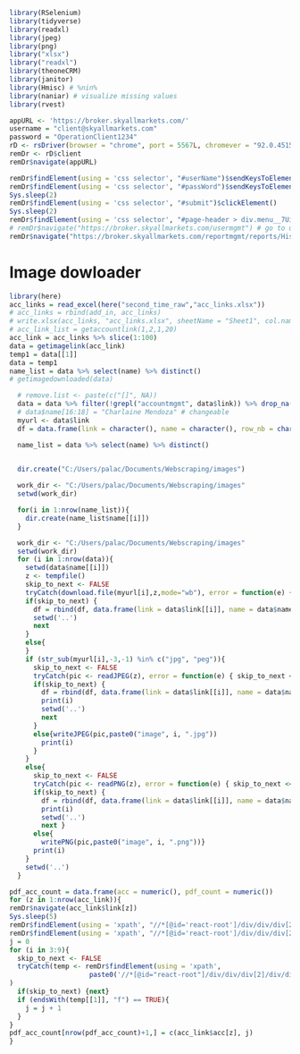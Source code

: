 ```{r library, warning=FALSE, message=FALSE}
library(RSelenium)
library(tidyverse)
library(readxl)
library(jpeg)
library(png)
library("xlsx")
library("readxl")
library(theoneCRM)
library(janitor)
library(Hmisc) # %nin%
library(naniar) # visualize missing values
library(rvest)
```

```{r startup}
appURL <- 'https://broker.skyallmarkets.com/'
username = "client@skyallmarkets.com"
password = "OperationClient1234"
rD <- rsDriver(browser = "chrome", port = 5567L, chromever = "92.0.4515.43")
remDr <- rD$client
remDr$navigate(appURL)
```

```{r login and go to account/user/trading}
remDr$findElement(using = 'css selector', "#userName")$sendKeysToElement(list(username))
remDr$findElement(using = 'css selector', "#passWord")$sendKeysToElement(list(password))
Sys.sleep(2)
remDr$findElement(using = 'css selector', "#submit")$clickElement()
Sys.sleep(2)
remDr$findElement(using = 'css selector', "#page-header > div.menu__7UixM > ul > li:nth-child(8) > a")$clickElement() # go to account
# remDr$navigate("https://broker.skyallmarkets.com/usermgmt") # go to user
remDr$navigate("https://broker.skyallmarkets.com/reportmgmt/reports/HistoryOrder") # go to trading   history
```


# Image dowloader
```{r images}
library(here)
acc_links = read_excel(here("second_time_raw","acc_links.xlsx"))
# acc_links = rbind(add_in, acc_links)
# write.xlsx(acc_links, "acc_links.xlsx", sheetName = "Sheet1", col.names = TRUE, row.names = FALSE, append = FALSE)
# acc_link_list = getaccountlink(1,2,1,20)
acc_link = acc_links %>% slice(1:100)
data = getimagelink(acc_link)
temp1 = data[[1]]
data = temp1
name_list = data %>% select(name) %>% distinct()
# getimagedownloaded(data)
```


```{r create name folders}
  # remove.list <- paste(c("[]", NA))
  data = data %>% filter(!grepl("accountmgmt", data$link)) %>% drop_na(link)
  # data$name[16:18] = "Charlaine Mendoza" # changeable
  myurl <- data$link
  df = data.frame(link = character(), name = character(), row_nb = character())

  name_list = data %>% select(name) %>% distinct()
  

  dir.create("C:/Users/palac/Documents/Webscraping/images")

  work_dir <- "C:/Users/palac/Documents/Webscraping/images"
  setwd(work_dir)

  for(i in 1:nrow(name_list)){
    dir.create(name_list$name[[i]])
  }
```

```{r download}
  work_dir <- "C:/Users/palac/Documents/Webscraping/images"
  setwd(work_dir)
  for (i in 1:nrow(data)){
    setwd(data$name[[i]])
    z <- tempfile()
    skip_to_next <- FALSE
    tryCatch(download.file(myurl[i],z,mode="wb"), error = function(e) { skip_to_next <<- TRUE})
    if(skip_to_next) {
      df = rbind(df, data.frame(link = data$link[[i]], name = data$name[[i]], row_nb =paste0("Cannot download ",i)))
      setwd('..')
      next
    }
    else{
    }
    if (str_sub(myurl[i],-3,-1) %in% c("jpg", "peg")){
      skip_to_next <- FALSE
      tryCatch(pic <- readJPEG(z), error = function(e) { skip_to_next <<- TRUE})
      if(skip_to_next) {
        df = rbind(df, data.frame(link = data$link[[i]], name = data$name[[i]], row_nb = i))
        print(i)
        setwd('..')
        next
      }
      else{writeJPEG(pic,paste0("image", i, ".jpg"))
        print(i)
      }
    }
    else{
      skip_to_next <- FALSE
      tryCatch(pic <- readPNG(z), error = function(e) { skip_to_next <<- TRUE})
      if(skip_to_next) {
        df = rbind(df, data.frame(link = data$link[[i]], name = data$name[[i]], row_nb = i))
        print(i)
        setwd('..')
        next }
      else{
        writePNG(pic,paste0("image", i, ".png"))}
      print(i)
    }
    setwd('..')
  }
```

```{r pdf check}
pdf_acc_count = data.frame(acc = numeric(), pdf_count = numeric())
for (z in 1:nrow(acc_link)){
remDr$navigate(acc_link$link[z])
Sys.sleep(5)
remDr$findElement(using = 'xpath', "//*[@id='react-root']/div/div/div[2]/div/div[2]/div[2]/div[2]/div/div/ul/li[4]")$clickElement()
remDr$findElement(using = 'xpath', "//*[@id='react-root']/div/div/div[2]/div/div[2]/div[2]/div[2]/div/div/div/div[2]/ul/li[6]")$clickElement()
j = 0
for (i in 3:9){
  skip_to_next <- FALSE
  tryCatch(temp <- remDr$findElement(using = 'xpath',
                    paste0('//*[@id="react-root"]/div/div/div[2]/div/div[2]/div[2]/div[2]/div/div/div/div[2]/div[4]/div/div[', i, ']/div[2]/div/div/div/div/div/span[2]'))$getElementText(), error = function(e) { skip_to_next <<- TRUE}
)
  if(skip_to_next) {next}
  if (endsWith(temp[[1]], "f") == TRUE){
    j = j + 1
  }
}
pdf_acc_count[nrow(pdf_acc_count)+1,] = c(acc_link$acc[z], j)
}
```
